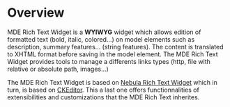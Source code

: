 = Overview =

MDE Rich Text Widget is a '''WYIWYG''' widget which allows edition of formatted text (bold, italic, colored...) on model elements such as description, summary features... (string features). The content is translated to XHTML format before saving in the model element.
The MDE Rich Text Widget provides tools to manage a differents links types (http, file with relative or absolute path, images...)

The MDE Rich Text Widget is based on [[ https://www.eclipse.org/nebula/widgets/richtext/richtext.php | Nebula Rich Text Widget]] which in turn, is based on [[https://ckeditor.com/ | CKEditor]]. This a last one offers functionnalities of extensibilities and customizations that the MDE Rich Text inherites.